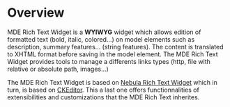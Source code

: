 = Overview =

MDE Rich Text Widget is a '''WYIWYG''' widget which allows edition of formatted text (bold, italic, colored...) on model elements such as description, summary features... (string features). The content is translated to XHTML format before saving in the model element.
The MDE Rich Text Widget provides tools to manage a differents links types (http, file with relative or absolute path, images...)

The MDE Rich Text Widget is based on [[ https://www.eclipse.org/nebula/widgets/richtext/richtext.php | Nebula Rich Text Widget]] which in turn, is based on [[https://ckeditor.com/ | CKEditor]]. This a last one offers functionnalities of extensibilities and customizations that the MDE Rich Text inherites.